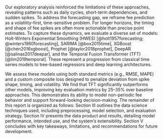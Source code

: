 Our exploratory analysis reinforced the limitations of these approaches, revealing patterns such as daily cycles, short-term dependencies, and sudden spikes. To address the forecasting gap, we reframe fee prediction as a volatility-first, time-sensitive problem. For longer horizons, the timing and shape of fee spikes are often more actionable than precise point estimates. To capture these dynamics, we evaluate a diverse set of models: Holt-Winters Exponential Smoothing (HWES) [@holt1957forecasting; @winters1960forecasting], SARIMA [@box2015time], XGBoost [@chen2016xgboost], Prophet [@taylor2018prophet], DeepAR [@salinas2017deepar], and the Temporal Fusion Transformer (TFT) [@lim2019temporal]. These represent a progression from classical time series models to tree-based regressors and deep learning architectures. 

We assess these models using both standard metrics (e.g., RMSE, MAPE) and a custom composite loss designed to penalize deviation from spike shape, timing, and volatility. We find that TFT significantly outperforms other models, improving key evaluation metrics by 25–35% over baseline approaches. This demonstrates its ability to model non-periodic fee behavior and support forward-looking decision-making. The remainder of this report is organized as follows: Section III outlines the data science techniques used, including preprocessing, model selection, and evaluation strategy. Section IV presents the data product and results, detailing model performance, intended use, and the system’s extensibility. Section V concludes with key takeaways, limitations, and recommendations for future development.